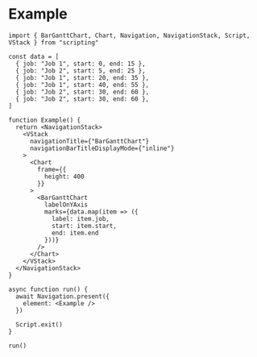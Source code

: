 # Example

```tsx
import { BarGanttChart, Chart, Navigation, NavigationStack, Script, VStack } from "scripting"

const data = [
  { job: "Job 1", start: 0, end: 15 },
  { job: "Job 2", start: 5, end: 25 },
  { job: "Job 1", start: 20, end: 35 },
  { job: "Job 1", start: 40, end: 55 },
  { job: "Job 2", start: 30, end: 60 },
  { job: "Job 2", start: 30, end: 60 },
]

function Example() {
  return <NavigationStack>
    <VStack
      navigationTitle={"BarGanttChart"}
      navigationBarTitleDisplayMode={"inline"}
    >
      <Chart
        frame={{
          height: 400
        }}
      >
        <BarGanttChart
          labelOnYAxis
          marks={data.map(item => ({
            label: item.job,
            start: item.start,
            end: item.end
          }))}
        />
      </Chart>
    </VStack>
  </NavigationStack>
}

async function run() {
  await Navigation.present({
    element: <Example />
  })

  Script.exit()
}

run()
```